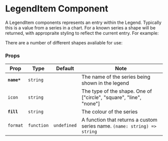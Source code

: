 

<Meta title="Components/LegendOverlay/Legend/LegendItem" component={LegendItem} />

# LegendItem Component

A LegendItem components represents an entry within the Legend. Typically this is a value from a series in a chart. For a known series a shape will be returned, with appropraite styling to reflect the current entry. For example:

<Canvas>
    <Story id="components-legendoverlay-legend-legenditem--scatter" />
</Canvas>

There are a number of different shapes avaliable for use:

<Canvas>
    <Story id="components-tooltipoverlay-tooltip-tooltipitem-line--default" />
    <Story id="components-tooltipoverlay-tooltip-tooltipitem-square--default" />
    <Story id="components-tooltipoverlay-tooltip-tooltipitem-circle--default" />
</Canvas>

### Props

| Prop        | Type       | Default     | Note                                                                     |
| ----------- | ---------- | ----------- | ------------------------------------------------------------------------ |
| **`name*`** | `string`   |             | The name of the series being shown in the legend                         |
| `icon`      | `string`   |             | The type of the shape. One of ["circle", "square", "line", "none"]       |
| **`fill`**  | `string`   |             | The colour of the series                                                 |
| `format`    | `function` | `undefined` | A function that returns a custom series name. `(name: string) => string` |

<br />
